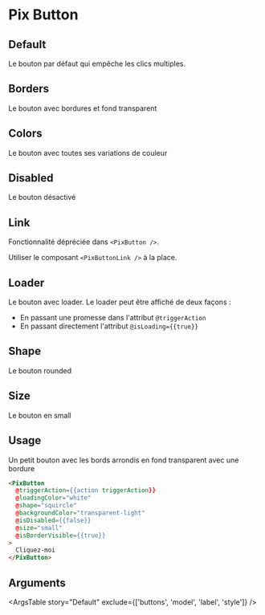 
<Meta
  title='Basics/Button'
  component='PixButton'
  argTypes={stories.argsTypes}
/>

# Pix Button

## Default

Le bouton par défaut qui empêche les clics multiples.

<Canvas>
  <Story name="Default" story={stories.Default} height={75} />
</Canvas>

## Borders

Le bouton avec bordures et fond transparent

<Canvas isColumn>
  <Story story={stories.borders} height={150} />
</Canvas>

## Colors

Le bouton avec toutes ses variations de couleur

<Canvas isColumn>
  <Story story={stories.colors} height={500} />
</Canvas>

## Disabled

Le bouton désactivé

<Canvas>
  <Story story={stories.disabled} height={75} />
</Canvas>

## Link

Fonctionnalité dépréciée dans `<PixButton />`.

Utiliser le composant `<PixButtonLink />` à la place.

## Loader

Le bouton avec loader.
Le loader peut être affiché de deux façons :
- En passant une promesse dans l'attribut `@triggerAction`
- En passant directement l'attribut `@isLoading={{true}}`

<Canvas>
  <Story story={stories.loader} height={150} />
</Canvas>

## Shape

Le bouton rounded

<Canvas>
  <Story story={stories.shape} height={75} />
</Canvas>

## Size

Le bouton en small

<Canvas>
  <Story story={stories.size} height={75} />
</Canvas>

## Usage

Un petit bouton avec les bords arrondis en fond transparent avec une bordure

```html
<PixButton
  @triggerAction={{action triggerAction}}
  @loadingColor="white"
  @shape="squircle"
  @backgroundColor="transparent-light"
  @isDisabled={{false}}
  @size="small"
  @isBorderVisible={{true}}
>
  Cliquez-moi
</PixButton>
```

## Arguments

<ArgsTable story="Default" exclude={['buttons', 'model', 'label', 'style']} />
